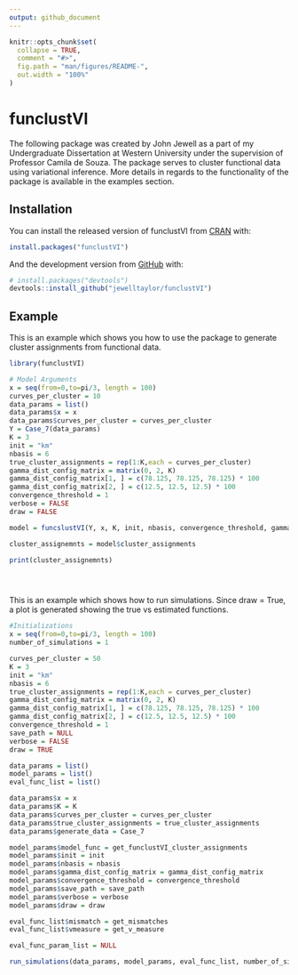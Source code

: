 ```yaml
---
output: github_document
---
```


<!-- README.md is generated from README.Rmd. Please edit that file -->

```r
knitr::opts_chunk$set(
  collapse = TRUE,
  comment = "#>",
  fig.path = "man/figures/README-",
  out.width = "100%"
)
```

# funclustVI

The following package was created by John Jewell as a part of my Undergraduate Dissertation at Western University under the supervision of Professor Camila de Souza.
The package serves to cluster functional data using variational inference. More details in regards to the functionality of the package is available in the examples section.

<!-- badges: start -->
<!-- badges: end -->

## Installation

You can install the released version of funclustVI from [CRAN](https://CRAN.R-project.org) with:

``` r
install.packages("funclustVI")
```

And the development version from [GitHub](https://github.com/) with:

``` r
# install.packages("devtools")
devtools::install_github("jewelltaylor/funclustVI")
```
## Example

This is an example which shows you how to use the package to generate cluster assignments from functional data.

```r
library(funclustVI)

# Model Arguments 
x = seq(from=0,to=pi/3, length = 100)
curves_per_cluster = 10
data_params = list()
data_params$x = x 
data_params$curves_per_cluster = curves_per_cluster
Y = Case_7(data_params)
K = 3 
init = "km"
nbasis = 6
true_cluster_assignments = rep(1:K,each = curves_per_cluster)
gamma_dist_config_matrix = matrix(0, 2, K)
gamma_dist_config_matrix[1, ] = c(78.125, 78.125, 78.125) * 100
gamma_dist_config_matrix[2, ] = c(12.5, 12.5, 12.5) * 100
convergence_threshold = 1
verbose = FALSE
draw = FALSE

model = funcslustVI(Y, x, K, init, nbasis, convergence_threshold, gamma_dist_config_matrix, true_cluster_assignments, verbose, draw)

cluster_assignemnts = model$cluster_assignments

print(cluster_assignemnts)





```

This is an example which shows how to run simulations. Since draw = True, a plot is generated showing the true vs estimated functions. 

```r
#Initializations
x = seq(from=0,to=pi/3, length = 100)
number_of_simulations = 1

curves_per_cluster = 50
K = 3
init = "km"
nbasis = 6
true_cluster_assignments = rep(1:K,each = curves_per_cluster)
gamma_dist_config_matrix = matrix(0, 2, K)
gamma_dist_config_matrix[1, ] = c(78.125, 78.125, 78.125) * 100
gamma_dist_config_matrix[2, ] = c(12.5, 12.5, 12.5) * 100
convergence_threshold = 1
save_path = NULL
verbose = FALSE
draw = TRUE

data_params = list()
model_params = list()
eval_func_list = list()

data_params$x = x
data_params$K = K
data_params$curves_per_cluster = curves_per_cluster
data_params$true_cluster_assignments = true_cluster_assignments
data_params$generate_data = Case_7

model_params$model_func = get_funclustVI_cluster_assignments
model_params$init = init
model_params$nbasis = nbasis
model_params$gamma_dist_config_matrix = gamma_dist_config_matrix
model_params$convergence_threshold = convergence_threshold
model_params$save_path = save_path
model_params$verbose = verbose
model_params$draw = draw

eval_func_list$mismatch = get_mismatches
eval_func_list$vmeasure = get_v_measure

eval_func_param_list = NULL

run_simulations(data_params, model_params, eval_func_list, number_of_simulations, save_path)
```